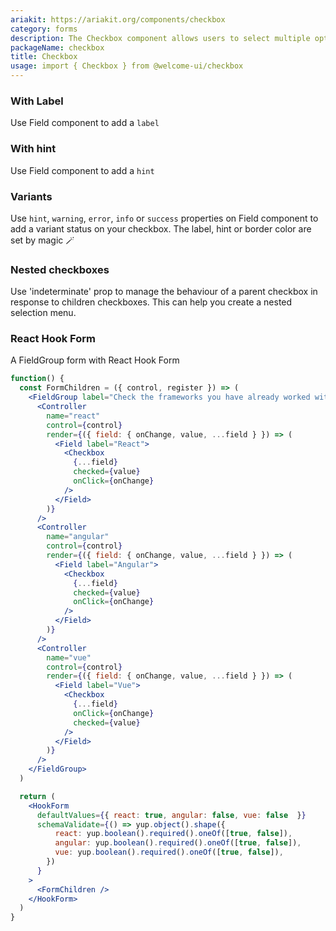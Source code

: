```yaml
---
ariakit: https://ariakit.org/components/checkbox
category: forms
description: The Checkbox component allows users to select multiple options from a set of choices. It consists of a small box that, when clicked, toggles between checked and unchecked states. Checkboxes are commonly used in forms and lists to enable users to make multiple selections efficiently.
packageName: checkbox
title: Checkbox
usage: import { Checkbox } from @welcome-ui/checkbox
---
```


### With Label

Use Field component to add a `label`

<div data-playground="labels.tsx" data-component="Checkbox"></div>

### With hint

Use Field component to add a `hint`

<div data-playground="hint.tsx" data-component="Checkbox"></div>

### Variants

Use `hint`, `warning`, `error`, `info` or `success` properties on Field component to add a variant status on your checkbox. The label, hint or border color are set by magic 🪄

<div data-playground="variants.tsx" data-component="Checkbox"></div>

### Nested checkboxes

Use 'indeterminate' prop to manage the behaviour of a parent checkbox in response to children checkboxes. This can help you create a nested selection menu.

<div data-playground="nested.tsx" data-component="Checkbox"></div>

### React Hook Form

A FieldGroup form with React Hook Form

```jsx
function() {
  const FormChildren = ({ control, register }) => (
    <FieldGroup label="Check the frameworks you have already worked with">
      <Controller
        name="react"
        control={control}
        render={({ field: { onChange, value, ...field } }) => (
          <Field label="React">
            <Checkbox
              {...field}
              checked={value}
              onClick={onChange}
            />
          </Field>
        )}
      />
      <Controller
        name="angular"
        control={control}
        render={({ field: { onChange, value, ...field } }) => (
          <Field label="Angular">
            <Checkbox
              {...field}
              checked={value}
              onClick={onChange}
            />
          </Field>
        )}
      />
      <Controller
        name="vue"
        control={control}
        render={({ field: { onChange, value, ...field } }) => (
          <Field label="Vue">
            <Checkbox
              {...field}
              onClick={onChange}
              checked={value}
            />
          </Field>
        )}
      />
    </FieldGroup>
  )

  return (
    <HookForm
      defaultValues={{ react: true, angular: false, vue: false  }}
      schemaValidate={() => yup.object().shape({
          react: yup.boolean().required().oneOf([true, false]),
          angular: yup.boolean().required().oneOf([true, false]),
          vue: yup.boolean().required().oneOf([true, false]),
        })
      }
    >
      <FormChildren />
    </HookForm>
  )
}
```
